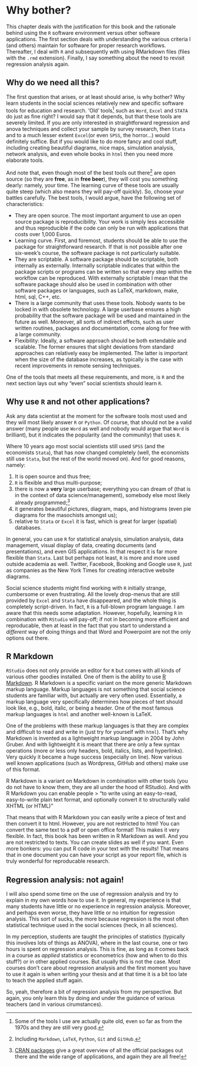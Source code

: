 # Why bother?

This chapter deals with the justification for this book and the rationale behind using the `R` software environment versus other software applications. The first section deals with understanding the various criteria I (and others) maintain for software for proper research workflows. Thereafter, I deal with `R` and subsequently with using RMarkdown files (files with the `.rmd` extension). Finally, I say something about the need to revisit regression analysis again.  

## Why do we need all this?

The first question that arises, or at least should arise, is why bother? Why learn students in the social sciences relatively new and specific software tools for education and research. 'Old' tools[^old]  such as `Word`, `Excel` and `STATA` do just as fine right? I would say that it depends, but that these tools are severely limited. If you are only interested in straightforward regression and anova techniques and collect your sample by survey research, then `Stata` and to a much lesser extent `Excel`(or even `SPSS`, the horror...) would definitely suffice. But if you would like to do more fancy and cool stuff, including creating beautiful diagrams, nice maps, simulation analysis, network analysis, and even whole books in `html` then you need more elaborate tools.

And note that, even though most of the best tools out there[^tools] are open source (so they are **free**, as in **free beer**), they will cost you something dearly: namely, your time. The learning curve of these tools are usually quite steep (which also means they will pay-off quickly). So, choose your battles carefully. The best tools, I would argue, have the following set of characteristics:

- They are open source. The most important argument to use an open source package is
  reproducibility. Your work is simply less accessible and thus reproducible if
  the code can only be run with applications that costs over 1,000 Euros.
- Learning curve. First, and foremost, students should be able to use the
  package for straightforward research. If that is not possible
  after one six-week's course, the software package is not particularly
  suitable. 
- They are scriptable. A software package should be scriptable, both internally as externally. Internally scriptable indicates that within the package scripts or programs can be written so that every step within the workflow can be reproduced. With externally scriptable I mean that the software package should also be used in combination with other software packages or languages, such as LaTeX, markdown, make, html, sql, C++, etc.
- There is a large community that uses these tools. Nobody wants to be locked in with obsolete
  technology. A large userbase ensures a high probability that the software
  package will be used and maintained in the future as well. Moreover, all sorts
  of indirect effects, such as user written routines, packages and
  documentation, come along for free with a large community. 
- Flexibility: Ideally, a software approach should be both extendable and scalable. The former ensures that slight deviations from standard approaches can relatively easy be implemented. The latter is important when the size of the database increases, as typically is the case with recent improvements in remote sensing techniques.

One of the tools that meets all these requirements, and more, is `R` and the next section lays out why "even" social scientists should learn `R`.

[^old]: Some of the tools I use are actually quite old, even so far as from the 1970s and they are still very good.

[^tools]: Including `Markdown`, `LaTeX`, `Python`, `Git` and `GitHub`. 

## Why use `R` and not other applications?

Ask any data scientist at the moment for the software tools most used and they will most likely answer `R` or `Python`. Of course, that should not be a valid answer (many people use `Word` as well and nobody would argue that `Word` is brilliant), but it indicates the popularity (and the community) that uses `R`. 

Where 10 years ago most social scientists still used `SPSS` (and the economists `Stata`), that has now changed completely (well, the economists still use `Stata`, but the rest of the world moved on). And for good reasons, namely:

1. It is open source and thus free; 
2. `R` is flexible and thus multi-purpose; 
3. there is now a **very** large userbase; everything you can dream of (that is in the context of data science/management), somebody else most likely already programmed;[^userbase]
4. it generates beautiful pictures, diagram, maps, and histograms (even pie diagrams for the masochists amongst us);
5. relative to `Stata` or `Excel` it is fast, which is great for larger (spatial) databases. 

In general, you can use `R` for statistical analysis, simulation analysis, data management, visual display of data, creating documents (and presentations), and even GIS applications. In that respect it is far more flexible than `Stata`. Last but perhaps not least, `R` is more and more used outside academia as well. Twitter, Facebook, Booking and Google use `R`, just as companies as the New York Times for creating interactive website diagrams.

[^userbase]: [CRAN packages](https://cran.r-project.org/web/packages/available_packages_by_name.html) give a great overview of all the official packages out there and the wide range of applications, and again they are all free!

Social science students might find working with `R` initially strange, cumbersome or even frustrating. All the lovely drop-menus that are still provided by `Excel` and `Stata` have disappeared, and the whole thing is completely script-driven. In fact, `R` is a full-blown program language. I am aware that this needs some adaptation. However, hopefully, learning `R` in combination with `RStudio` will pay-off; if not in becoming more efficient and reproducable, then at least in the fact that you start to understand a *different* way of doing things and that Word and Powerpoint are not the only options out there.  

## R Markdown

`RStudio` does not only provide an editor for `R` but comes with all kinds of various other goodies installed. One of them is the ability to use [R Markdown](http://rmarkdown.rstudio.com/). R Markdown is a specific variant on the more generic Markdown markup language. Markup languages is not something that social science students are familiar with, but actually are very often used. Essentially, a markup language very specifically determines how pieces of text should look like, e.g., bold, italic, or being a header. One of the most famous markup languages is `html` and another well-known is LaTeX.

One of the problems with these markup languages is that they are complex and difficult to read and write in (just try for yourself with `html`). That's why Markdown is invented as a lightweight markup language in 2004 by John Gruber. And with lightweight it is meant that there are only a few syntax operations (more or less only headers, bold, italics, lists, and hyperlinks). Very quickly it became a huge success (especially on line). Now various well known applications (such as Wordpress, GitHub and others) make use of this format.

R Markdown is a variant on Markdown in combination with other tools (you do not have to know them, they are all under the hood of RStudio). And with R Markdown you can enable people
> "to write using an easy-to-read, easy-to-write plain text format, and optionally convert it to structurally valid XHTML (or HTML)"

That means that with R Markdown you can easily write a piece of text and then convert it to html. However, you are not restricted to html! You can convert the same text to a pdf or open office format! This makes it very flexible. In fact, this book has been written in R Markdown as well. And you are not restricted to texts. You can create slides as well if you want. Even more bonkers: you can put R code in your text with the results! That means that in one document you can have your script as your report file, which is truly wonderful for reproducable research. 

## Regression analysis: not again!

I will also spend some time on the use of regression analysis and try to explain in my own words how to use it. In general, my experience is that many students have little or no experience in regression analysis. Moreover, and perhaps even worse, they have little or no intuition for regression analysis. This sort of sucks, the more because regression is the most often statistical technique used in the social sciences (heck, in all sciences). 

In my perception, students are taught the principles of statistics (typically this involves lots of things as ANOVA), where in the last course, one or two hours is spent on regression analysis. This is fine, as long as it comes back in a course as *applied*  statistics or econometrics (how and when to do this stuff?) or in other applied courses. But usually this is not the case. Most courses don't care about regression analysis and the first moment you have to use it again is when writing your thesis and at that time it is a bit too late to teach the applied stuff again. 

So, yeah, therefore a bit of regression analysis from my perspective. But again, you only learn this by doing and under the guidance of various teachers (and in various cirumstances).